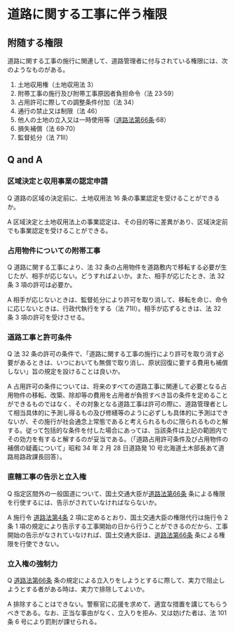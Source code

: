 
# 道路に関する工事に伴う権限

## 附随する権限

道路に関する工事の施行に関連して、道路管理者に付与されている権限には、次のようなものがある。

1. 土地収用権（土地収用法 3）
2. 附帯工事の施行及び附帯工事原因者負担命令（法 23·59）
3. 占用許可に際しての調整条件付加（法 34）
4. 通行の禁止又は制限（法 46）
5. 他人の土地の立入又は一時使用等（[道路法第66条](https://elaws.e-gov.go.jp/document?lawid=327AC1000000180#Mp-At_66)·68）
6. 損失補償（法 69·70）
7. 監督処分（法 71Ⅱ）

## Q and A

### 区域決定と収用事業の認定申請

Q 道路の区域の決定前に、土地収用法 16 条の事業認定を受けることができるか。

A 区域決定と土地収用法上の事業認定は、その目的等に差異があり、区域決定前でも事業認定を受けることができる。

### 占用物件についての附帯工事

Q 道路に関する工事により、法 32 条の占用物件を道路敷内で移転する必要が生じたが、相手が応じない。どうすればよいか。また、相手が応じたとき、法 32 条 3 項の許可は必要か。

A 相手が応じないときは、監督処分により許可を取り消して、移転を命じ、命令に応じないときは、行政代執行をする（法 71Ⅱ）。相手が応ずるときは、法 32 条 3 項の許可を受けさせる。

### 道路工事と許可条件

Q 法 32 条の許可の条件で、「道路に関する工事の施行により許可を取り消す必要があるときは、いつにおいても無償で取り消し、原状回復に要する費用も補償しない」旨の規定を設けることは良いか。

A 占用許可の条件については、将来のすべての道路工事に関連して必要となる占用物件の移転、改築、除却等の費用を占用者が負担すべき旨の条件を定めることができるものではなく、その対象となる道路工事は許可の際に、道路管理者として相当具体的に予測し得るもの及び修繕等のように必ずしも具体的に予測はできないが、その施行が社会通念上常態であると考えられるものに限られるものと解する。従って包括的な条件を付した場合にあっては、当該条件は上記の範囲内でその効力を有すると解するのが妥当である。（「道路占用許可条件及び占用物件の補償の疑義について」昭和 34 年 2 月 28 日道路発 10 号北海道土木部長あて道路局路政課長回答）。

### 直轄工事の告示と立入権

Q 指定区間外の一般国道について、国土交通大臣が[道路法第66条](https://elaws.e-gov.go.jp/document?lawid=327AC1000000180#Mp-At_66) 条による権限を行使するには、告示がされていなければならないか。

A 施行令 [道路法第4条](https://elaws.e-gov.go.jp/document?lawid=327AC1000000180#Mp-At_4) 2 項に定めるとおり、国土交通大臣の権限代行は施行令 2 条 1 項の規定により告示する工事開始の日から行うことができるのだから、工事開始の告示がなされていなければ、国土交通大臣は、[道路法第66条](https://elaws.e-gov.go.jp/document?lawid=327AC1000000180#Mp-At_66) 条による権限を行使できない。

### 立入権の強制力

Q [道路法第66条](https://elaws.e-gov.go.jp/document?lawid=327AC1000000180#Mp-At_66) 条の規定による立入りをしようとするに際して、実力で阻止しようとする者がある時は、実力で排除してよいか。

A 排除することはできない。警察官に応援を求めて、適宜な措置を講じてもらうべきである。なお、正当な事由がなく、立入りを拒み、又は妨げた者は、法 101 条 6 号により罰則が課せられる。

